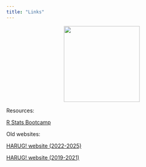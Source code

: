 ```yaml
---
title: "Links"
---
```


<center>

![](img/pop-fisher-500x500.png){width="200"}

</center>

Resources:

[R Stats Bootcamp](https://rstatsbootcamp.com/)


Old websites:

[HARUG! website (2022-2025)](https://ha-data-science.github.io/pages/harug.html)

[HARUG! website (2019-2021)](https://ha-data-science.github.io/pages/harug.html)